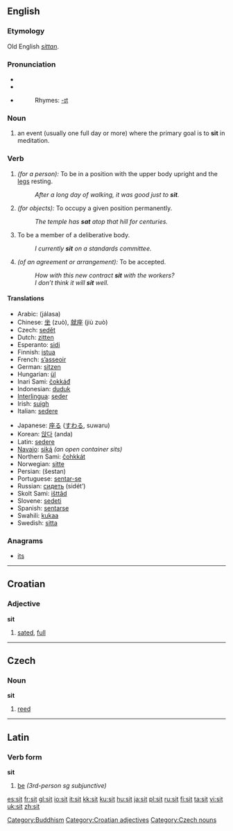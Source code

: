 ==English==

{{rank|formed|fight|agree|765|sit|considerable|private|dinner}}

===Etymology===
Old English ''[[sittan]]''.

===Pronunciation===
*{{AHD|/sĭt/}}
*{{IPA|/sɪt/}}
*{{audio|en-us-sit.ogg|Audio (US)}}
*:Rhymes: [[Rhymes:English:-ɪt|-ɪt]]

===Noun===
{{en-noun}}

# {{cattag|rare|Buddhism}} an event (usually one full day or more) where the primary goal is to '''sit''' in meditation.

===Verb===
{{en-verb|sits|sitting|sat}}

# ''(for a person):'' To be in a position with the upper body upright and the [[leg]]s resting.
#: ''After a long day of walking, it was good just to '''sit'''.''
# ''(for objects):'' To occupy a given position permanently.
#: ''The temple has '''sat''' atop that hill for centuries.''
# To be a member of a deliberative body.
#: ''I currently '''sit''' on a standards committee.''
# ''(of an agreement or arrangement):'' To be accepted.
#: ''How with this new contract '''sit''' with the workers?''
#: ''I don’t think it will '''sit''' well.''

====Translations====
{{top}}
*Arabic: {{ARchar|[[جلس|جَلَسَ]]}} (jálasa)
*Chinese: [[坐]] (zuò), [[就座]] (jiù zuò)
*Czech: [[sedět]]
*Dutch: [[zitten]]
*Esperanto: [[sidi]]
*Finnish: [[istua]]
*French: [[asseoir|s’asseoir]]
*German: [[sitzen]]
*Hungarian: [[ül]]
*Inari Sami: [[čokkáđ]]
*Indonesian: [[duduk]]
*[[Interlingua]]: [[seder]]
*Irish: [[suigh]]
*Italian: [[sedere]]
{{mid}}
*Japanese: [[座る]] ([[すわる]], suwaru)
*Korean: [[앉다]] (anda)
*Latin: [[sedere]]
*[[Navajo]]: [[siką́]] ''(an open container sits)''
*Northern Sami: [[čohkkát]]
*Norwegian: [[sitte]]
*Persian: {{FAchar|[[شستن]]}} (šestan)
*Portuguese: [[sentar-se]]
*Russian: [[сидеть]] (sidét’)
*Skolt Sami: [[išttâd]]
*Slovene: [[sedeti]]
*Spanish: [[sentarse]]
*Swahili: [[kukaa]]
*Swedish: [[sitta]]
{{bottom}}

===Anagrams===
*[[its]]


----

==Croatian==

===Adjective===
'''sit'''

#[[sated]], [[full]]


----

==Czech==

===Noun===
'''sit''' {{m}}

#[[reed]]


----

==Latin==

===Verb form===
'''sit'''

#[[be]] ''(3rd-person sg subjunctive)''

[[Category:Buddhism]]
[[Category:Croatian adjectives]]
[[Category:Czech nouns]]

[[es:sit]]
[[fr:sit]]
[[gl:sit]]
[[io:sit]]
[[it:sit]]
[[kk:sit]]
[[ku:sit]]
[[hu:sit]]
[[ja:sit]]
[[pl:sit]]
[[ru:sit]]
[[fi:sit]]
[[ta:sit]]
[[vi:sit]]
[[uk:sit]]
[[zh:sit]]